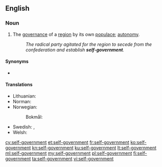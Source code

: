 ==English==

===Noun===
{{en-noun|head=[[self]]-[[government]]|-}}

# The [[governance]] of a [[region]] by its own [[populace]]; [[autonomy]].
#: ''The radical party agitated for the region to secede from the confederation and establish '''self-government'''.''

====Synonyms====
* {{l|en|self-rule}}

====Translations====
{{trans-top|self-government}}
* Lithuanian: {{t+|lt|savivalda|f}}
* Norman: {{t|nrf|gouvèrnément dé sé|m}}
* Norwegian:
*: Bokmål: {{t|nb|selvstyre|n}}
{{trans-mid}}
* Swedish: {{t|sv|självstyre|n}}, {{t+|sv|autonomi|c}}
* Welsh: {{t+|cy|hunanlywodraeth}}
{{trans-bottom}}

[[cy:self-government]]
[[et:self-government]]
[[fr:self-government]]
[[ko:self-government]]
[[kn:self-government]]
[[ku:self-government]]
[[lt:self-government]]
[[ml:self-government]]
[[my:self-government]]
[[pl:self-government]]
[[fi:self-government]]
[[ta:self-government]]
[[vi:self-government]]